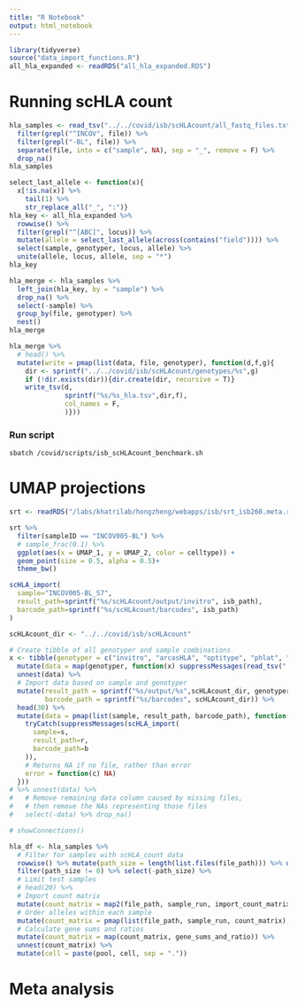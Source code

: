 ```yaml
---
title: "R Notebook"
output: html_notebook
---
```


```r
library(tidyverse)
source("data_import_functions.R")
all_hla_expanded <- readRDS("all_hla_expanded.RDS")
```


# Running scHLA count

```r
hla_samples <- read_tsv("../../covid/isb/scHLAcount/all_fastq_files.txt", col_names = "file") %>% 
  filter(grepl("^INCOV", file)) %>% 
  filter(grepl("-BL", file)) %>% 
  separate(file, into = c("sample", NA), sep = "_", remove = F) %>% 
  drop_na()
hla_samples
```

```r
select_last_allele <- function(x){
  x[!is.na(x)] %>%
    tail(1) %>% 
    str_replace_all("_", ":")}
hla_key <- all_hla_expanded %>% 
  rowwise() %>% 
  filter(grepl("^[ABC]", locus)) %>% 
  mutate(allele = select_last_allele(across(contains("field")))) %>% 
  select(sample, genotyper, locus, allele) %>% 
  unite(allele, locus, allele, sep = "*")
hla_key
```

```r
hla_merge <- hla_samples %>% 
  left_join(hla_key, by = "sample") %>% 
  drop_na() %>% 
  select(-sample) %>% 
  group_by(file, genotyper) %>% 
  nest()
hla_merge
```

```r
hla_merge %>% 
  # head() %>% 
  mutate(write = pmap(list(data, file, genotyper), function(d,f,g){
    dir <- sprintf("../../covid/isb/scHLAcount/genotypes/%s",g)
    if (!dir.exists(dir)){dir.create(dir, recursive = T)}
    write_tsv(d, 
              sprintf("%s/%s_hla.tsv",dir,f), 
              col_names = F,
              )}))
```

### Run script

`sbatch /covid/scripts/isb_scHLAcount_benchmark.sh`

# UMAP projections

```r
srt <- readRDS("/labs/khatrilab/hongzheng/webapps/isb/srt_isb260.meta.rds")
```

```r
srt %>% 
  filter(sampleID == "INCOV005-BL") %>% 
  # sample_frac(0.1) %>%
  ggplot(aes(x = UMAP_1, y = UMAP_2, color = celltype)) +
  geom_point(size = 0.5, alpha = 0.5)+
  theme_bw() 

```

```r
scHLA_import(
  sample="INCOV005-BL_S7",
  result_path=sprintf("%s/scHLAcount/output/invitro", isb_path),
  barcode_path=sprintf("%s/scHLAcount/barcodes", isb_path)
)
```
```r
scHLAcount_dir <- "../../covid/isb/scHLAcount"

# Create tibble of all genotyper and sample combinations
x <- tibble(genotyper = c("invitro", "arcasHLA", "optitype", "phlat", "hlaminer")) %>% 
  mutate(data = map(genotyper, function(x) suppressMessages(read_tsv("../../covid/isb/scHLAcount/BL_fastq_files.txt", col_names = "sample")))) %>% 
  unnest(data) %>% 
  # Import data based on sample and genotyper
  mutate(result_path = sprintf("%s/output/%s",scHLAcount_dir, genotyper),
         barcode_path = sprintf("%s/barcodes", scHLAcount_dir)) %>% 
  head(30) %>%
  mutate(data = pmap(list(sample, result_path, barcode_path), function(s,r,b){
    tryCatch(suppressMessages(scHLA_import(
      sample=s,
      result_path=r,
      barcode_path=b
    )),
    # Returns NA if no file, rather than error
    error = function(c) NA)
  })) 
# %>% unnest(data) %>% 
#   # Remove remaining data column caused by missing files, 
#   # then remove the NAs representing those files
#   select(-data) %>% drop_na()

# showConnections()
```


```r
hla_df <- hla_samples %>% 
  # Filter for samples with scHLA_count data
  rowwise() %>% mutate(path_size = length(list.files(file_path))) %>% ungroup () %>% 
  filter(path_size != 0) %>% select(-path_size) %>% 
  # Limit test samples
  # head(20) %>%
  # Import count matrix
  mutate(count_matrix = map2(file_path, sample_run, import_count_matrix)) %>% 
  # Order alleles within each sample
  mutate(count_matrix = pmap(list(file_path, sample_run, count_matrix), apply_allele_order)) %>% 
  # Calculate gene sums and ratios
  mutate(count_matrix = map(count_matrix, gene_sums_and_ratio)) %>% 
  unnest(count_matrix) %>%
  mutate(cell = paste(pool, cell, sep = "."))
```



# Meta analysis
